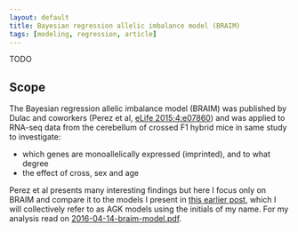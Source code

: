 ```yaml
---
layout: default
title: Bayesian regression allelic imbalance model (BRAIM)
tags: [modeling, regression, article]
---
```


TODO

## Scope

The Bayesian regression allelic imbalance model (BRAIM) was published by Dulac and coworkers (Perez et al, [eLife 2015;4:e07860][Perez et al]) and was applied to RNA-seq data from the cerebellum of crossed F1 hybrid mice in same study to investigate:

* which genes are monoallelically expressed (imprinted), and to what degree
* the effect of cross, sex and age

Perez et al presents many interesting findings but here I focus only on BRAIM and compare it to the models I present in [this earlier post][binom models], which I will collectively refer to as AGK models using the initials of my name.  For my analysis read on [2016-04-14-braim-model.pdf][pdf].

[binom models]: {{ site.baseurl }}{% post_url /projects/monoallelic-brain/2016-02-19-binomial-models %}
[Perez et al]: http://elifesciences.org/content/4/e07860v2
[pdf]: {{ site.baseurl }}/assets/projects/monoallelic-brain/2016-04-14-braim-model.pdf
